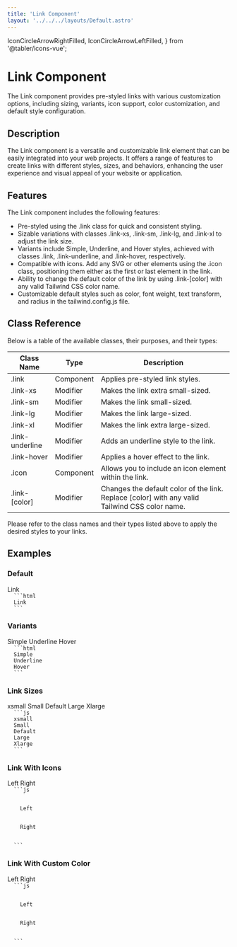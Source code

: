 ```yaml
---
title: 'Link Component'
layout: '../../../layouts/Default.astro'
---
```


  IconCircleArrowRightFilled,
  IconCircleArrowLeftFilled,
} from '@tabler/icons-vue';


# Link Component

The Link component provides pre-styled links with various customization options, including sizing, variants, icon support, color customization, and default style configuration.

## Description

The Link component is a versatile and customizable link element that can be easily integrated into your web projects. It offers a range of features to create links with different styles, sizes, and behaviors, enhancing the user experience and visual appeal of your website or application.

## Features

The Link component includes the following features:

- Pre-styled using the .link class for quick and consistent styling.
- Sizable variations with classes .link-xs, .link-sm, .link-lg, and .link-xl to adjust the link size.
- Variants include Simple, Underline, and Hover styles, achieved with classes .link, .link-underline, and .link-hover, respectively.
- Compatible with icons. Add any SVG or other elements using the .icon class, positioning them either as the first or last element in the link.
- Ability to change the default color of the link by using .link-[color] with any valid Tailwind CSS color name.
- Customizable default styles such as color, font weight, text transform, and radius in the tailwind.config.js file.

## Class Reference

Below is a table of the available classes, their purposes, and their types:

| Class Name      | Type      | Description                                                                                    |
| --------------- | --------- | ---------------------------------------------------------------------------------------------- |
| .link           | Component | Applies pre-styled link styles.                                                                |
| .link-xs        | Modifier  | Makes the link extra small-sized.                                                              |
| .link-sm        | Modifier  | Makes the link small-sized.                                                                    |
| .link-lg        | Modifier  | Makes the link large-sized.                                                                    |
| .link-xl        | Modifier  | Makes the link extra large-sized.                                                              |
| .link-underline | Modifier  | Adds an underline style to the link.                                                           |
| .link-hover     | Modifier  | Applies a hover effect to the link.                                                            |
| .icon           | Component | Allows you to include an icon element within the link.                                         |
| .link-[color]   | Modifier  | Changes the default color of the link. Replace [color] with any valid Tailwind CSS color name. |

Please refer to the class names and their types listed above to apply the desired styles to your links.

## Examples

### Default

<Preview>
  <a class='link'>Link</a>
</Preview>
<Code>
  ```html
  <a class='link'>Link</a>
  ```
</Code>

### Variants

<Preview>
  <a class='link'>Simple</a>
  <a class='link link-underline'>Underline</a>
  <a class='link link-hover'>Hover</a>
</Preview>
<Code>
  ```html
  <a class='link'>Simple</a>
  <a class='link link-underline'>Underline</a>
  <a class='link link-hover'>Hover</a>
  ```
</Code>

### Link Sizes

<Preview>
  <a class='link link-xs'>xsmall</a>
  <a class='link link-sm'>Small</a>
  <a class='link'>Default</a>
  <a class='link link-lg'>Large</a>
  <a class='link link-xl'>Xlarge</a>
</Preview>
<Code>
  ```js
  <a class='link link-xs'>xsmall</a>
  <a class='link link-sm'>Small</a>
  <a class='link'>Default</a>
  <a class='link link-lg'>Large</a>
  <a class='link link-xl'>Xlarge</a>
  ```
</Code>

### Link With Icons

<Preview>
  <a class='link'>
    <IconCircleArrowLeftFilled />
    Left
  </a>
  <a class='link'>
    Right
    <IconCircleArrowRightFilled />
  </a>
</Preview>
<Code>
  ```js
  <a class='link'>
    <IconCircleArrowLeftFilled />
    Left
  </a>
  <a class='link'>
    Right
    <IconCircleArrowRightFilled />
  </a>
  ```
</Code>

### Link With Custom Color

<Preview>
  <a class='link link-cyan'>
    <IconCircleArrowLeftFilled />
    Left
  </a>
  <a class='link link-red'>
    Right
    <IconCircleArrowRightFilled />
  </a>
</Preview>
<Code>
  ```js
  <a class='link link-cyan'>
    <IconCircleArrowLeftFilled />
    Left
  </a>
  <a class='link link-red'>
    Right
    <IconCircleArrowRightFilled />
  </a>
  ```
</Code>
